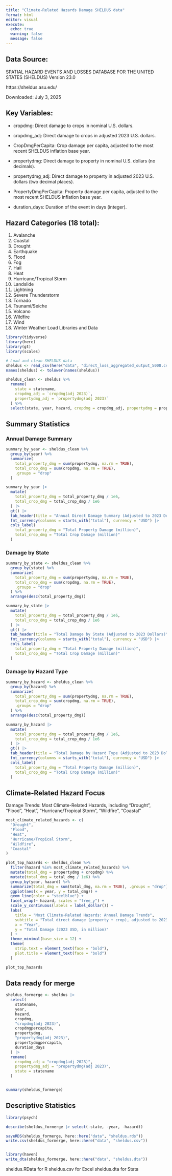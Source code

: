 ```yaml
---
title: "Climate-Related Hazards Damage SHELDUS data"
format: html
editor: visual
execute:
  echo: true
  warning: false
  message: false
---
```


## Data Source:

SPATIAL HAZARD EVENTS AND LOSSES DATABASE FOR THE UNITED STATES (SHELDUS) Version 23.0

https://sheldus.asu.edu/

Downloaded: July 3, 2025

## Key Variables:

-   cropdmg: Direct damage to crops in nominal U.S. dollars.

-   cropdmg_adj: Direct damage to crops in adjusted 2023 U.S. dollars.

-   CropDmgPerCapita: Crop damage per capita, adjusted to the most recent SHELDUS inflation base year.

-   propertydmg: Direct damage to property in nominal U.S. dollars (no decimals).

-   propertydmg_adj: Direct damage to property in adjusted 2023 U.S. dollars (two decimal places).

-   PropertyDmgPerCapita: Property damage per capita, adjusted to the most recent SHELDUS inflation base year.

-   duration_days: Duration of the event in days (integer).

## Hazard Categories (18 total):

1.  Avalanche
2.  Coastal
3.  Drought
4.  Earthquake
5.  Flood
6.  Fog
7.  Hail
8.  Heat
9.  Hurricane/Tropical Storm
10. Landslide
11. Lightning
12. Severe Thunderstorm
13. Tornado
14. Tsunami/Seiche
15. Volcano
16. Wildfire
17. Wind
18. Winter Weather Load Libraries and Data

```r
library(tidyverse)
library(here)
library(gt)
library(scales)

# Load and clean SHELDUS data
sheldus <- read_csv(here("data", "direct_loss_aggregated_output_5008.csv"))
names(sheldus) <- tolower(names(sheldus))

sheldus_clean <- sheldus %>%
  rename(
    state = statename,
    cropdmg_adj = `cropdmg(adj 2023)`,
    propertydmg_adj = `propertydmg(adj 2023)`
  ) %>%
  select(state, year, hazard, cropdmg = cropdmg_adj, propertydmg = propertydmg_adj)
```

## Summary Statistics

### Annual Damage Summary

```r
summary_by_year <- sheldus_clean %>%
  group_by(year) %>%
  summarize(
    total_property_dmg = sum(propertydmg, na.rm = TRUE),
    total_crop_dmg = sum(cropdmg, na.rm = TRUE),
    .groups = "drop"
  )

summary_by_year |>
  mutate(
    total_property_dmg = total_property_dmg / 1e6,
    total_crop_dmg = total_crop_dmg / 1e6
  ) |>
  gt() |>
  tab_header(title = "Annual Direct Damage Summary (Adjusted to 2023 Dollars)") |>
  fmt_currency(columns = starts_with("total"), currency = "USD") |>
  cols_label(
    total_property_dmg = "Total Property Damage (million)",
    total_crop_dmg = "Total Crop Damage (million)"
  )
```

### Damage by State

```r
summary_by_state <- sheldus_clean %>%
  group_by(state) %>%
  summarize(
    total_property_dmg = sum(propertydmg, na.rm = TRUE),
    total_crop_dmg = sum(cropdmg, na.rm = TRUE),
    .groups = "drop"
  ) %>%
  arrange(desc(total_property_dmg))

summary_by_state |>
  mutate(
    total_property_dmg = total_property_dmg / 1e6,
    total_crop_dmg = total_crop_dmg / 1e6
  ) |>
  gt() |>
  tab_header(title = "Total Damage by State (Adjusted to 2023 Dollars)") |>
  fmt_currency(columns = starts_with("total"), currency = "USD") |>
  cols_label(
    total_property_dmg = "Total Property Damage (million)",
    total_crop_dmg = "Total Crop Damage (million)"
  )
```

### Damage by Hazard Type

```r
summary_by_hazard <- sheldus_clean %>%
  group_by(hazard) %>%
  summarize(
    total_property_dmg = sum(propertydmg, na.rm = TRUE),
    total_crop_dmg = sum(cropdmg, na.rm = TRUE),
    .groups = "drop"
  ) %>%
  arrange(desc(total_property_dmg))

summary_by_hazard |>
  mutate(
    total_property_dmg = total_property_dmg / 1e6,
    total_crop_dmg = total_crop_dmg / 1e6
  ) |>
  gt() |>
  tab_header(title = "Total Damage by Hazard Type (Adjusted to 2023 Dollars)") |>
  fmt_currency(columns = starts_with("total"), currency = "USD") |>
  cols_label(
    total_property_dmg = "Total Property Damage (million)",
    total_crop_dmg = "Total Crop Damage (million)"
  )
```

## Climate-Related Hazard Focus

Damage Trends: Most Climate-Related Hazards, including "Drought", "Flood", "Heat", "Hurricane/Tropical Storm", "Wildfire", "Coastal"

```r
most_climate_related_hazards <- c(
  "Drought",
  "Flood",
  "Heat",
  "Hurricane/Tropical Storm",
  "Wildfire",
  "Coastal"
)

plot_top_hazards <- sheldus_clean %>%
  filter(hazard %in% most_climate_related_hazards) %>%
  mutate(total_dmg = propertydmg + cropdmg) %>%
  mutate(total_dmg = total_dmg / 1e6) %>%
  group_by(year, hazard) %>%
  summarize(total_dmg = sum(total_dmg, na.rm = TRUE), .groups = "drop") %>%
  ggplot(aes(x = year, y = total_dmg)) +
  geom_line(color = "steelblue") +
  facet_wrap(~ hazard, scales = "free_y") +
  scale_y_continuous(labels = label_dollar()) +
  labs(
    title = "Most Climate-Related Hazards: Annual Damage Trends",
    subtitle = "Total direct damage (property + crop), adjusted to 2023 dollars",
    x = "Year",
    y = "Total Damage (2023 USD, in million)"
  ) +
  theme_minimal(base_size = 12) +
  theme(
    strip.text = element_text(face = "bold"),
    plot.title = element_text(face = "bold")
  )

plot_top_hazards
```

## Data ready for merge

```r
sheldus_formerge <- sheldus |>
  select(
    statename,
    year,
    hazard,
    cropdmg,
    "cropdmg(adj 2023)",
    cropdmgpercapita,
    propertydmg,
    "propertydmg(adj 2023)",
    propertydmgpercapita,
    duration_days
  ) |>
  rename(
    cropdmg_adj = "cropdmg(adj 2023)",
    propertydmg_adj = "propertydmg(adj 2023)",
    state = statename
  )


summary(sheldus_formerge)
```

## Descriptive Statistics

```r
library(psych)

describe(sheldus_formerge |> select(-state, -year, -hazard))

saveRDS(sheldus_formerge, here::here("data", "sheldus.rds"))
write.csv(sheldus_formerge, here::here("data", "sheldus.csv"))


library(haven)
write_dta(sheldus_formerge, here::here("data", "sheldus.dta"))

```

sheldus.RData for R sheldus.csv for Excel sheldus.dta for Stata
